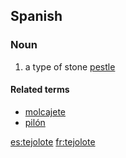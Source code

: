 ==Spanish==

===Noun===
{{es-noun-m}}

# {{Mexico}} a type of stone [[pestle]]

====Related terms====
* [[molcajete]] {{m}}
* [[pilón]] {{m}}

[[es:tejolote]]
[[fr:tejolote]]